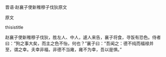 


晋语·赵襄子使新稚穆子伐狄原文

原文

thisistitle

赵襄子使新稚穆子伐狄，胜左人、中人，遽人来告，襄子将食，寻饭有恐色。侍者曰：“狗之事大矣，而主之色不怡，何也？”襄子曰：“吾闻之：德不纯而福禄并至，谓之幸。夫幸非福，非德不当雍，雍不为幸，吾以是惧。”

